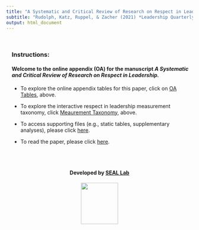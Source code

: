 ```yaml
---
title: "A Systematic and Critical Review of Research on Respect in Leadership"
subtitle: "Rudolph, Katz, Ruppel, & Zacher (2021) *Leadership Quarterly*"
output: html_document
---
```


<div class="row" style="padding-left: 15px;">

<br>

### **Instructions:** 

#### Welcome to the online appendix (OA) for the manuscript **_A Systematic and Critical Review of Research on Respect in Leadership._** 

- To explore the online appendix tables for this paper, click on [OA Tables](OA_Tables.html), above.

- To explore the interactive respect in leadership measurement taxonomy, click [Meaurement Taxonomy](Measurement_Taxonomy.html), above.

- To access supporting files (e.g., static tables, supplementary analyses), please click [here](https://osf.io/uz8qd/).

- To read the paper, please click [here](https://psyarxiv.com/jd538).

</div>

<br>
<br>

<center> 

#### Developed by [SEAL Lab](https://www.cortrudolph.com)

<a href = "https://www.cortrudolph.com">

<img src="images/logo1.png" width="100" height="112.5">

</center>

